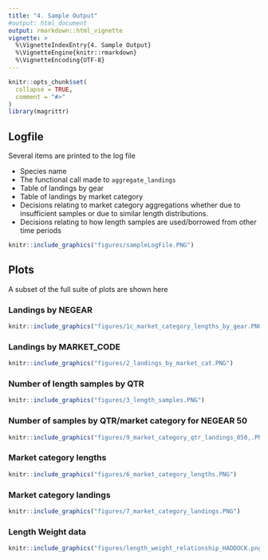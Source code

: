 ```yaml
---
title: "4. Sample Output"
#output: html_document
output: rmarkdown::html_vignette
vignette: >
  %\VignetteIndexEntry{4. Sample Output}
  %\VignetteEngine{knitr::rmarkdown}
  %\VignetteEncoding{UTF-8}
---
```


```r
knitr::opts_chunk$set(
  collapse = TRUE,
  comment = "#>"
)
library(magrittr)
```

## Logfile

Several items are printed to the log file

* Species name
* The functional call made to `aggregate_landings`
* Table of landings by gear
* Table of landings by market category
* Decisions relating to market category aggregations whether due to insufficient samples or due to similar length distributions.
* Decisions relating to how length samples are used/borrowed from other time periods

```r
knitr::include_graphics("figures/sampleLogFile.PNG")
```

## Plots

A subset of the full suite of plots are shown here

### Landings by NEGEAR

```r
knitr::include_graphics("figures/1c_market_category_lengths_by_gear.PNG")
```

### Landings by MARKET_CODE

```r
knitr::include_graphics("figures/2_landings_by_market_cat.PNG")
```

### Number of length samples by QTR

```r
knitr::include_graphics("figures/3_length_samples.PNG")
```

### Number of samples by QTR/market category for NEGEAR 50

```r
knitr::include_graphics("figures/9_market_category_qtr_landings_050,.PNG")
```


### Market category lengths


```r
knitr::include_graphics("figures/6_market_category_lengths.PNG")

```



### Market category landings

```r
knitr::include_graphics("figures/7_market_category_landings.PNG")
```


### Length Weight data

```r
knitr::include_graphics("figures/length_weight_relationship_HADDOCK.png")
```








